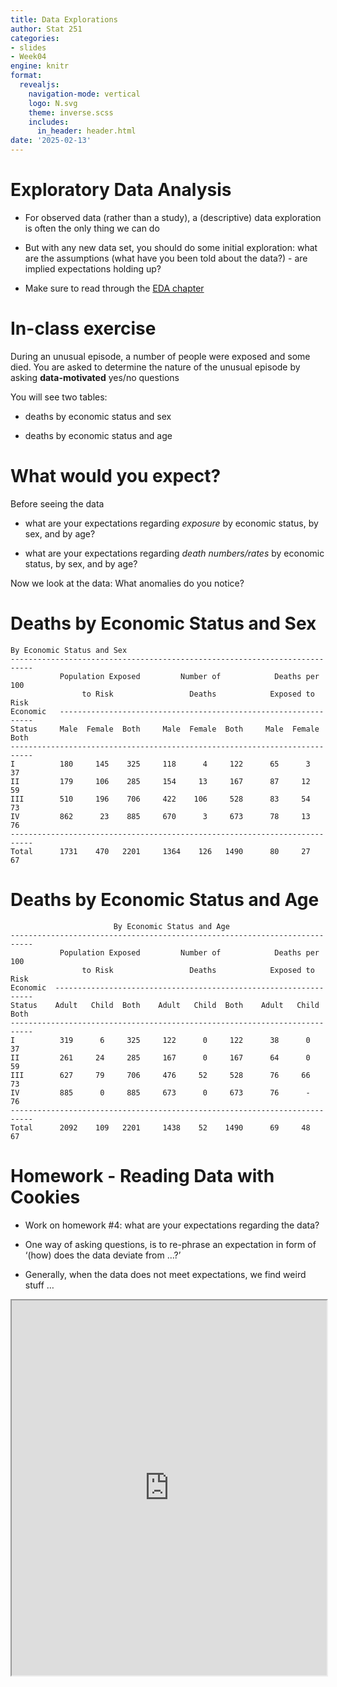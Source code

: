 ```yaml
---
title: Data Explorations
author: Stat 251
categories:
- slides
- Week04
engine: knitr
format:
  revealjs:
    navigation-mode: vertical
    logo: N.svg
    theme: inverse.scss
    includes:
      in_header: header.html
date: '2025-02-13'
---
```


# Exploratory Data Analysis

- For observed data (rather than a study), a (descriptive) data exploration is often the only thing we can do

- But with any new data set, you should do some initial exploration: what are the assumptions (what have you been told about the data?) - are implied expectations holding up?
  
- Make sure to read through the [EDA chapter](https://srvanderplas.github.io/stat-computing-r-python/part-wrangling/02a-eda.html) 


# In-class exercise

During an unusual episode, a number of people were exposed and some died. 
You are asked to determine the nature of the unusual episode by asking **data-motivated** yes/no questions 

You will see two tables: 

  - deaths by economic status and sex

  - deaths by economic status and age

# What would you expect?

Before seeing the data 

- what are your expectations regarding *exposure* by economic status, by sex, and by age?

- what are your expectations regarding *death numbers/rates* by economic status, by sex, and by age?

Now we look at the data: What anomalies do you notice?



# Deaths by Economic Status and Sex
 

    By Economic Status and Sex
    ---------------------------------------------------------------------------
               Population Exposed         Number of            Deaths per 100
                    to Risk                 Deaths            Exposed to Risk
    Economic   ----------------------------------------------------------------
    Status     Male  Female  Both     Male  Female  Both     Male  Female  Both
    ---------------------------------------------------------------------------
    I          180     145    325     118      4     122      65      3     37
    II         179     106    285     154     13     167      87     12     59
    III        510     196    706     422    106     528      83     54     73
    IV         862      23    885     670      3     673      78     13     76
    ---------------------------------------------------------------------------
    Total      1731    470   2201     1364    126   1490      80     27     67
 

 
 
# Deaths by Economic Status and Age

 
 
                           By Economic Status and Age
    ---------------------------------------------------------------------------
               Population Exposed         Number of            Deaths per 100
                    to Risk                 Deaths            Exposed to Risk
    Economic  -----------------------------------------------------------------
    Status    Adult   Child  Both    Adult   Child  Both    Adult   Child  Both
    ---------------------------------------------------------------------------
    I          319      6     325     122      0     122      38      0     37
    II         261     24     285     167      0     167      64      0     59
    III        627     79     706     476     52     528      76     66     73
    IV         885      0     885     673      0     673      76      -     76
    ---------------------------------------------------------------------------
    Total      2092    109   2201     1438    52    1490      69     48     67
 




# Homework - Reading Data with Cookies

- Work on homework #4: what are your expectations regarding the data?

- One way of asking questions, is to re-phrase an expectation in form of '(how) does the data deviate from ...?'

- Generally, when the data does not meet expectations, we find weird stuff ...

```{=html}
<iframe width="100%" height = "600px" src="https://unl-statistics.github.io/stat251/homework/04-cookies.html"></iframe>
```


